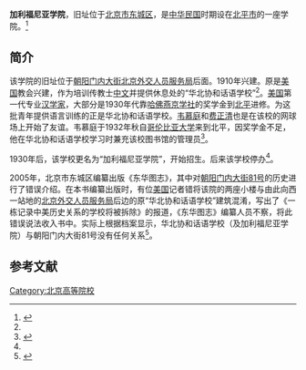 '''加利福尼亚学院'''，旧址位于[[北京市|北京市]][[东城区_(北京市)|东城区]]，是[[中华民国|中华民国]]时期设在[[北平市|北平市]]的一座学院。<ref name=ifeng>{{Cite web |url=http://house.ifeng.com/news/society/detail_2013_09/30/30009225_0.shtml |title=北京闹市“鬼楼”将修缮 官方否认军官太太自杀，凤凰网，2013年09月30日 |access-date=2013年9月30日 |archive-url=https://web.archive.org/web/20131003173134/http://house.ifeng.com/news/society/detail_2013_09/30/30009225_0.shtml |archive-date=2013年10月3日 |dead-url=yes }}</ref>

==简介==
该学院的旧址位于[[朝阳门内大街|朝阳门内大街]][[北京外交人员服务局|北京外交人员服务局]]后面。1910年兴建。原是[[美国|美国]]教会兴建，作为培训传教士[[中文|中文]]并提供休息处的“华北协和话语学校”<ref name=ifeng/>。[[美国|美国]]第一代专业[[汉学家|汉学家]]，大部分是1930年代靠[[哈佛燕京学社|哈佛燕京学社]]的奖学金到[[北平|北平]]进修。为这批青年提供语言训练的正是华北协和话语学校。[[韦慕庭|韦慕庭]]和[[费正清|费正清]]也是在该校的网球场上开始了友谊。韦慕庭于1932年秋自[[哥伦比亚大学|哥伦比亚大学]]来到北平，因奖学金不足，他在华北协和话语学校学习时兼充该校图书馆的管理员<ref>{{Cite web |url=http://dangshi.people.com.cn/n/2013/0923/c85037-23002079.html |title=美国一流汉学家的一段共同的学术经历——第一代美国留学生在北京，中国共产党新闻网，2013年09月23日 |accessdate=2013年9月30日 |archive-date=2013年10月7日 |archive-url=https://web.archive.org/web/20131007192850/http://dangshi.people.com.cn/n/2013/0923/c85037-23002079.html |dead-url=no }}</ref>。

1930年后，该学校更名为“加利福尼亚学院”，开始招生。后来该学校停办<ref name=ifeng/>。

2005年，北京市东城区编纂出版《东华图志》，其中对[[朝阳门内大街81号|朝阳门内大街81号]]的历史进行了错误介绍。在本书编纂出版时，有位[[美国|美国]]记者错将该院的两座小楼与由此向西一站地的[[北京外交人员服务局|北京外交人员服务局]]后边的原“华北协和话语学校”建筑混淆，写出了《一栋记录中美历史关系的学校将被拆除》的报道，《东华图志》编纂人员不察，将此错误说法收入书中。实际上根据档案显示，华北协和话语学校（及加利福尼亚学院）与朝阳门内大街81号没有任何关系<ref name=wy>{{Cite web  |url =http://money.163.com/14/0923/16/A6REAMQI00254TI5_all.html  |title =档案解密：北京朝内81号身世之谜  |author =  |date =2014-09-23  |publisher =网易  |language =  |accessdate =  |quote =  |archive-url =https://web.archive.org/web/20170303043301/http://money.163.com/14/0923/16/A6REAMQI00254TI5_all.html  |archive-date =2017-03-03  |dead-url =yes  }}</ref>。

==参考文献==
{{reflist}}

[[Category:北京高等院校|Category:北京高等院校]]
